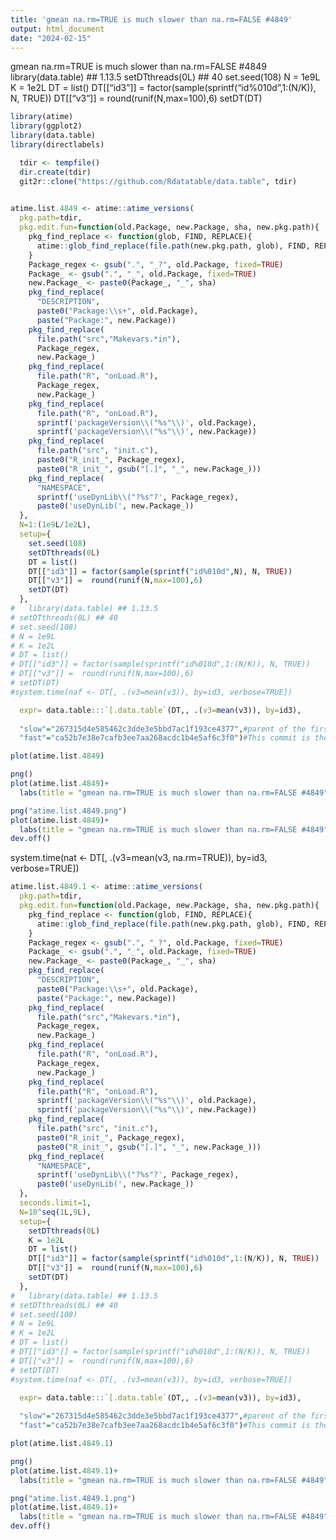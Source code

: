 ```yaml
---
title: 'gmean na.rm=TRUE is much slower than na.rm=FALSE #4849'
output: html_document
date: "2024-02-15"
---
```


gmean na.rm=TRUE is much slower than na.rm=FALSE #4849
library(data.table) ## 1.13.5
setDTthreads(0L) ## 40
set.seed(108)
N = 1e9L
K = 1e2L
DT = list()
DT[["id3"]] = factor(sample(sprintf("id%010d",1:(N/K)), N, TRUE))
DT[["v3"]] =  round(runif(N,max=100),6)
setDT(DT)


```r

library(atime)
library(ggplot2)
library(data.table)
library(directlabels)

```

```r
  tdir <- tempfile()
  dir.create(tdir)
  git2r::clone("https://github.com/Rdatatable/data.table", tdir)
  
```

```r
atime.list.4849 <- atime::atime_versions(
  pkg.path=tdir,
  pkg.edit.fun=function(old.Package, new.Package, sha, new.pkg.path){
    pkg_find_replace <- function(glob, FIND, REPLACE){
      atime::glob_find_replace(file.path(new.pkg.path, glob), FIND, REPLACE)
    }
    Package_regex <- gsub(".", "_?", old.Package, fixed=TRUE)
    Package_ <- gsub(".", "_", old.Package, fixed=TRUE)
    new.Package_ <- paste0(Package_, "_", sha)
    pkg_find_replace(
      "DESCRIPTION", 
      paste0("Package:\\s+", old.Package),
      paste("Package:", new.Package))
    pkg_find_replace(
      file.path("src","Makevars.*in"),
      Package_regex,
      new.Package_)
    pkg_find_replace(
      file.path("R", "onLoad.R"),
      Package_regex,
      new.Package_)
    pkg_find_replace(
      file.path("R", "onLoad.R"),
      sprintf('packageVersion\\("%s"\\)', old.Package),
      sprintf('packageVersion\\("%s"\\)', new.Package))
    pkg_find_replace(
      file.path("src", "init.c"),
      paste0("R_init_", Package_regex),
      paste0("R_init_", gsub("[.]", "_", new.Package_)))
    pkg_find_replace(
      "NAMESPACE",
      sprintf('useDynLib\\("?%s"?', Package_regex),
      paste0('useDynLib(', new.Package_))
  },
  N=1:(1e9L/1e2L),
  setup={
    set.seed(108)
    setDTthreads(0L)
    DT = list()
    DT[["id3"]] = factor(sample(sprintf("id%010d",N), N, TRUE))
    DT[["v3"]] =  round(runif(N,max=100),6)
    setDT(DT)
  },
#   library(data.table) ## 1.13.5
# setDTthreads(0L) ## 40
# set.seed(108)
# N = 1e9L
# K = 1e2L
# DT = list()
# DT[["id3"]] = factor(sample(sprintf("id%010d",1:(N/K)), N, TRUE))
# DT[["v3"]] =  round(runif(N,max=100),6)
# setDT(DT)
#system.time(naf <- DT[, .(v3=mean(v3)), by=id3, verbose=TRUE])

  expr= data.table:::`[.data.table`(DT,, .(v3=mean(v3)), by=id3),
 
  "slow"="267315d4e585462c3dde3e5bbd7ac1f193ce4377",#parent of the first commit in the PR (https://github.com/Rdatatable/data.table/pull/4851/commits/) that fixes the issue (https://github.com/Rdatatable/data.table/commit/3ca0dbfb26c59b047acd6b0c5b400b6222ad6f6b)
  "fast"="ca52b7e38e7cafb3ee7aa268acdc1b4e5af6c3f0")#This commit is the Last commit in the PR that fixes the issue (https://github.com/Rdatatable/data.table/pull/4851/commits/)
```


```r

plot(atime.list.4849)

png()
plot(atime.list.4849)+
  labs(title = "gmean na.rm=TRUE is much slower than na.rm=FALSE #4849")

png("atime.list.4849.png")
plot(atime.list.4849)+
  labs(title = "gmean na.rm=TRUE is much slower than na.rm=FALSE #4849")
dev.off()
```






system.time(nat <- DT[, .(v3=mean(v3, na.rm=TRUE)), by=id3, verbose=TRUE])
```r
atime.list.4849.1 <- atime::atime_versions(
  pkg.path=tdir,
  pkg.edit.fun=function(old.Package, new.Package, sha, new.pkg.path){
    pkg_find_replace <- function(glob, FIND, REPLACE){
      atime::glob_find_replace(file.path(new.pkg.path, glob), FIND, REPLACE)
    }
    Package_regex <- gsub(".", "_?", old.Package, fixed=TRUE)
    Package_ <- gsub(".", "_", old.Package, fixed=TRUE)
    new.Package_ <- paste0(Package_, "_", sha)
    pkg_find_replace(
      "DESCRIPTION", 
      paste0("Package:\\s+", old.Package),
      paste("Package:", new.Package))
    pkg_find_replace(
      file.path("src","Makevars.*in"),
      Package_regex,
      new.Package_)
    pkg_find_replace(
      file.path("R", "onLoad.R"),
      Package_regex,
      new.Package_)
    pkg_find_replace(
      file.path("R", "onLoad.R"),
      sprintf('packageVersion\\("%s"\\)', old.Package),
      sprintf('packageVersion\\("%s"\\)', new.Package))
    pkg_find_replace(
      file.path("src", "init.c"),
      paste0("R_init_", Package_regex),
      paste0("R_init_", gsub("[.]", "_", new.Package_)))
    pkg_find_replace(
      "NAMESPACE",
      sprintf('useDynLib\\("?%s"?', Package_regex),
      paste0('useDynLib(', new.Package_))
  },
  seconds.limit=1,
  N=10^seq(1L,9L),
  setup={
    setDTthreads(0L)
    K = 1e2L
    DT = list()
    DT[["id3"]] = factor(sample(sprintf("id%010d",1:(N/K)), N, TRUE))
    DT[["v3"]] =  round(runif(N,max=100),6)
    setDT(DT)
  },
#   library(data.table) ## 1.13.5
# setDTthreads(0L) ## 40
# set.seed(108)
# N = 1e9L
# K = 1e2L
# DT = list()
# DT[["id3"]] = factor(sample(sprintf("id%010d",1:(N/K)), N, TRUE))
# DT[["v3"]] =  round(runif(N,max=100),6)
# setDT(DT)
#system.time(naf <- DT[, .(v3=mean(v3)), by=id3, verbose=TRUE])

  expr= data.table:::`[.data.table`(DT,, .(v3=mean(v3)), by=id3),
 
  "slow"="267315d4e585462c3dde3e5bbd7ac1f193ce4377",#parent of the first commit in the PR (https://github.com/Rdatatable/data.table/pull/4851/commits/) that fixes the issue (https://github.com/Rdatatable/data.table/commit/3ca0dbfb26c59b047acd6b0c5b400b6222ad6f6b)
  "fast"="ca52b7e38e7cafb3ee7aa268acdc1b4e5af6c3f0")#This commit is the Last commit in the PR that fixes the issue (https://github.com/Rdatatable/data.table/pull/4851/commits/)
```


```r

plot(atime.list.4849.1)

png()
plot(atime.list.4849.1)+
  labs(title = "gmean na.rm=TRUE is much slower than na.rm=FALSE #4849")

png("atime.list.4849.1.png")
plot(atime.list.4849.1)+
  labs(title = "gmean na.rm=TRUE is much slower than na.rm=FALSE #4849")
dev.off()
```

